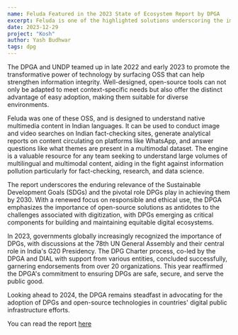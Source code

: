 ```yaml
---
name: Feluda Featured in the 2023 State of Ecosystem Report by DPGA
excerpt: Feluda is one of the highlighted solutions underscoring the importance of DPGs and collaboration for fostering an accountable and fair information environment
date: 2023-12-29
project: "Kosh"
author: Yash Budhwar
tags: dpg
---
```

The DPGA and UNDP teamed up in late 2022 and early 2023 to promote the transformative power of technology by surfacing OSS that can help strengthen information integrity. Well-designed, open-source tools can not only be adapted to meet context-specific needs but also offer the distinct advantage of easy adoption, making them suitable for diverse environments.

Feluda was one of these OSS, and is designed to understand native multimedia content in Indian languages. It can be used to conduct image and video searches on Indian fact-checking sites, generate analytical reports on content circulating on platforms like WhatsApp, and answer questions like what themes are present in a multimodal dataset. The engine is a valuable resource for any team seeking to understand large volumes of multilingual and multimodal content, aiding in the fight against information pollution particularly for fact-checking, research, and data science.

The report underscores the enduring relevance of the Sustainable Development Goals (SDGs) and the pivotal role DPGs play in achieving them by 2030. With a renewed focus on responsible and ethical use, the DPGA emphasizes the importance of open-source solutions as antidotes to the challenges associated with digitization, with DPGs emerging as critical components for building and maintaining equitable digital ecosystems.

In 2023, governments globally increasingly recognized the importance of DPGs, with discussions at the 78th UN General Assembly and their central role in India's G20 Presidency. The DPG Charter process, co-led by the DPGA and DIAL with support from various entities, concluded successfully, garnering endorsements from over 20 organizations. This year reaffirmed the DPGA's commitment to ensuring DPGs are safe, secure, and serve the public good.

Looking ahead to 2024, the DPGA remains steadfast in advocating for the adoption of DPGs and open-source technologies in countries' digital public infrastructure efforts.

You can read the report [here](https://digitalpublicgoods.net/DPG-Ecosystem-2023.pdf)
